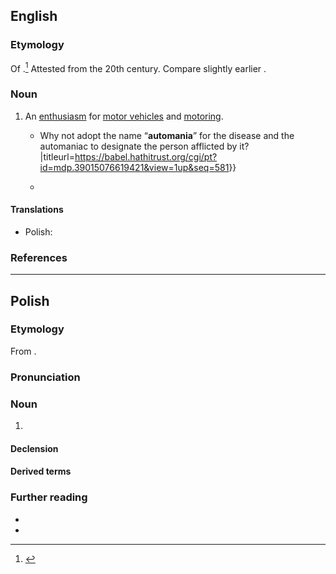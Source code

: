 {{also|automanią}}
==English==

===Etymology===
Of {{suffix|en|auto|-mania}}.<ref>{{R:OED Online|entry=automania|pos=''n.''{{sup|2}}|noformat=1|id=310217|date=March 2018}}</ref> Attested from the 20th century. Compare slightly earlier {{m|en|automaniac}}.

===Noun===
{{en-noun|-}}

# {{lb|en|US}} An [[enthusiasm]] for [[motor vehicle]]s and [[motoring]].
#* {{quote-journal|en|1902||The Automaniac|Massachusetts Medical Journal||551|There seems to be need of a term to designate these new terrors of our streets, those speed crazed paranoiacs who are now doing so much to bring the automobile into disrepute.{{...}} Why not adopt the name “'''automania'''” for the disease and the automaniac to designate the person afflicted by it?|titleurl=https://babel.hathitrust.org/cgi/pt?id=mdp.39015076619421&view=1up&seq=581}}
#* {{quote-journal|en|1906||Farmers’ problems|Farm Journal||178|The fact is, some of these people are seized with with '''automania''', and if they could not go fast, they would not care to go at all. '''Automania''' is the feverish desire to move at the greatest rate of speed of which the motor is capable, with no regard for the life of bipeds or quadrupeds.|month=May|titleurl=https://babel.hathitrust.org/cgi/pt?id=uva.x002211805&view=1up&seq=18&q1=automania}}

====Translations====
{{trans-top}}
{{trans-mid}}
* Polish: {{t|pl|automania|f}}
{{trans-bottom}}

===References===
<references/>

----

==Polish==
{{wp|lang=pl}}

===Etymology===
From {{af|pl|auto-|-mania}}.

===Pronunciation===
{{pl-p|automańja|a=|h=au.to.man.ia}}

===Noun===
{{pl-noun|f}}

# {{l|en|automania}}

====Declension====
{{pl-decl-noun-f|tantum=s}}

====Derived terms====

{{col3|pl|title=nouns|automaniak|automaniaczka}}
===Further reading===
* {{R:pl:WSJP}}
* {{R:pl:PWN}}